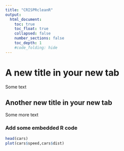 ```yaml
---
title: "CRISPRcleanR"
output:
  html_document:
    toc: true
    toc_float: true
    collapsed: false
    number_sections: false
    toc_depth: 1
    #code_folding: hide
---
```


# A new title in your new tab

Some text

## Another new title in your new tab

Some more text

### Add some embedded R code

```r
head(cars)
plot(cars$speed,cars$dist)
```

